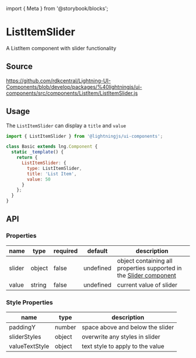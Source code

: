 ﻿import { Meta } from '@storybook/blocks';

<Meta of={ListItemSliderStories} />

# ListItemSlider

A ListItem component with slider functionality

## Source

https://github.com/rdkcentral/Lightning-UI-Components/blob/develop/packages/%40lightningjs/ui-components/src/components/ListItem/ListItemSlider.js

## Usage

The `ListItemSlider` can display a `title` and `value`

```js
import { ListItemSlider } from '@lightningjs/ui-components';

class Basic extends lng.Component {
  static _template() {
    return {
      ListItemSlider: {
        type: ListItemSlider,
        title: 'List Item',
        value: 50
      }
    };
  }
}
```

## API

### Properties

| name   | type   | required | default   | description                                                                                                |
| ------ | ------ | -------- | --------- | ---------------------------------------------------------------------------------------------------------- |
| slider | object | false    | undefined | object containing all properties supported in the [Slider component](?path=/docs/components-slider--basic) |
| value  | string | false    | undefined | current value of slider                                                                                    |

### Style Properties

| name           | type   | description                      |
| -------------- | ------ | -------------------------------- |
| paddingY       | number | space above and below the slider |
| sliderStyles   | object | overwrite any styles in slider   |
| valueTextStyle | object | text style to apply to the value |

